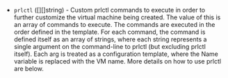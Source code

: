 <!-- Code generated from the comments of the PrlctlConfig struct in builder/parallels/common/prlctl_config.go; DO NOT EDIT MANUALLY -->

- `prlctl` ([][]string) - Custom prlctl commands to execute
  in order to further customize the virtual machine being created. The value
  of this is an array of commands to execute. The commands are executed in the
  order defined in the template. For each command, the command is defined
  itself as an array of strings, where each string represents a single
  argument on the command-line to prlctl (but excluding prlctl itself).
  Each arg is treated as a configuration
  template, where the Name
  variable is replaced with the VM name. More details on how to use prlctl
  are below.
